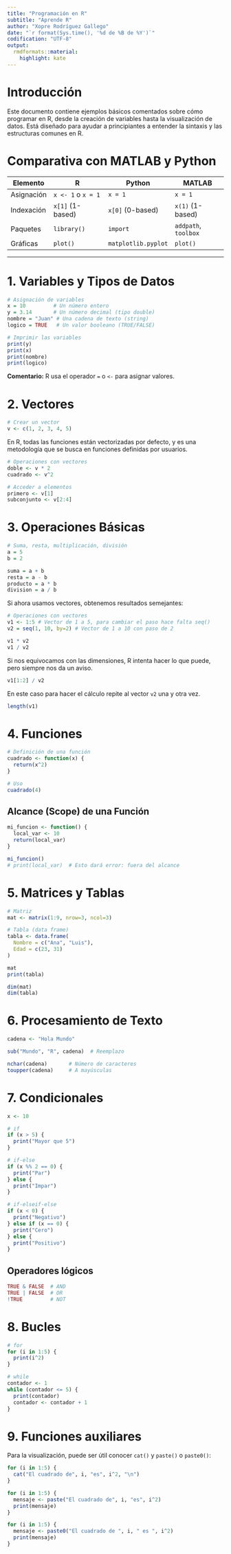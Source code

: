 ```yaml
---
title: "Programación en R"
subtitle: "Aprende R"
author: "Xopre Rodríguez Gallego"
date: "`r format(Sys.time(), '%d de %B de %Y')`"
codification: "UTF-8"
output:
  rmdformats::material:
    highlight: kate
---
```


# Introducción

Este documento contiene ejemplos básicos comentados sobre cómo programar en R, desde la creación de variables hasta la visualización de datos. Está diseñado para ayudar a principiantes a entender la sintaxis y las estructuras comunes en R.

# Comparativa con MATLAB y Python

| Elemento         | R                       | Python                   | MATLAB                 |
|------------------|--------------------------|--------------------------|-------------------------|
| Asignación       | `x <- 1` o `x = 1`       | `x = 1`                  | `x = 1`                 |
| Indexación       | `x[1]` (1-based)         | `x[0]` (0-based)         | `x(1)` (1-based)        |
| Paquetes         | `library()`             | `import`                | `addpath`, `toolbox`   |
| Gráficas         | `plot()`                 | `matplotlib.pyplot`      | `plot()`                |

---

# 1. Variables y Tipos de Datos

```r
# Asignación de variables
x = 10         # Un número entero
y = 3.14       # Un número decimal (tipo double)
nombre = "Juan" # Una cadena de texto (string)
logico = TRUE   # Un valor booleano (TRUE/FALSE)

# Imprimir las variables
print(y)
print(x)
print(nombre)
print(logico)
```

**Comentario:** R usa el operador `=` o `<-` para asignar valores.

# 2. Vectores

```r
# Crear un vector
v <- c(1, 2, 3, 4, 5)
```

En R, todas las funciones están vectorizadas por defecto, y es una metodología que se busca en funciones definidas por usuarios.

```r
# Operaciones con vectores
doble <- v * 2
cuadrado <- v^2

# Acceder a elementos
primero <- v[1]
subconjunto <- v[2:4]
```

# 3. Operaciones Básicas

```r
# Suma, resta, multiplicación, división
a = 5
b = 2

suma = a + b
resta = a - b
producto = a * b
division = a / b
```

Si ahora usamos vectores, obtenemos resultados semejantes:

```r
# Operaciones con vectores
v1 <- 1:5 # Vector de 1 a 5, para cambiar el paso hace falta seq()
v2 = seq(1, 10, by=2) # Vector de 1 a 10 con paso de 2

v1 * v2
v1 / v2
```

Si nos equivocamos con las dimensiones, R intenta hacer lo que puede, pero siempre nos da un aviso.

```r
v1[1:2] / v2
```

En este caso para hacer el cálculo repite al vector `v2` una y otra vez.

```r
length(v1)
```

# 4. Funciones

```r
# Definición de una función
cuadrado <- function(x) {
  return(x^2)
}

# Uso
cuadrado(4)
```

## Alcance (Scope) de una Función

```r
mi_funcion <- function() {
  local_var <- 10
  return(local_var)
}

mi_funcion()
# print(local_var)  # Esto dará error: fuera del alcance
```

# 5. Matrices y Tablas

```r
# Matriz
mat <- matrix(1:9, nrow=3, ncol=3)

# Tabla (data frame)
tabla <- data.frame(
  Nombre = c("Ana", "Luis"),
  Edad = c(23, 31)
)

mat
print(tabla)

dim(mat)
dim(tabla)
```

# 6. Procesamiento de Texto

```r
cadena <- "Hola Mundo"

sub("Mundo", "R", cadena)  # Reemplazo
```

```r
nchar(cadena)       # Número de caracteres
toupper(cadena)     # A mayúsculas
```

# 7. Condicionales

```r
x <- 10

# if
if (x > 5) {
  print("Mayor que 5")
}

# if-else
if (x %% 2 == 0) {
  print("Par")
} else {
  print("Impar")
}

# if-elseif-else
if (x < 0) {
  print("Negativo")
} else if (x == 0) {
  print("Cero")
} else {
  print("Positivo")
}
```

## Operadores lógicos

```r
TRUE & FALSE  # AND
TRUE | FALSE  # OR
!TRUE         # NOT
```

# 8. Bucles

```r
# for
for (i in 1:5) {
  print(i^2)
}

# while
contador <- 1
while (contador <= 5) {
  print(contador)
  contador <- contador + 1
}
```

# 9. Funciones auxiliares

Para la visualización, puede ser útil conocer `cat()` y `paste()` o `paste0()`:

```r
for (i in 1:5) {
  cat("El cuadrado de", i, "es", i^2, "\n")
}

for (i in 1:5) {
  mensaje <- paste("El cuadrado de", i, "es", i^2)
  print(mensaje)
}

for (i in 1:5) {
  mensaje <- paste0("El cuadrado de ", i, " es ", i^2)
  print(mensaje)
}
```

